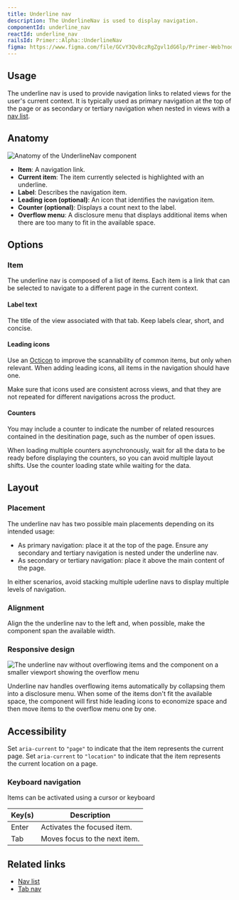 ```yaml
---
title: Underline nav
description: The UnderlineNav is used to display navigation.
componentId: underline_nav
reactId: underline_nav
railsId: Primer::Alpha::UnderlineNav
figma: https://www.figma.com/file/GCvY3Qv8czRgZgvl1dG6lp/Primer-Web?node-id=18843-67449&t=XqqSolC6AzRO9nae-11
---
```



## Usage

The underline nav is used to provide navigation links to related views for the user's current context. It is typically used as primary navigation at the top of the page or as secondary or tertiary navigation when nested in views with a [nav list](/components/nav-list).

## Anatomy

![Anatomy of the UnderlineNav component](https://user-images.githubusercontent.com/175638/186432408-c2479dd2-31fe-4261-9f9a-e67d49b28e72.png)

- **Item**: A navigation link.
- **Current item**: The item currently selected is highlighted with an underline.
- **Label**: Describes the navigation item.
- **Leading icon (optional)**: An icon that identifies the navigation item.
- **Counter (optional)**: Displays a count next to the label.
- **Overflow menu**: A disclosure menu that displays additional items when there are too many to fit in the available space.

## Options

### Item

The underline nav is composed of a list of items. Each item is a link that can be selected to navigate to a different page in the current context.

#### Label text

The title of the view associated with that tab. Keep labels clear, short, and concise.

#### Leading icons

Use an [Octicon](/foundations/icons) to improve the scannability of common items, but only when relevant. When adding leading icons, all items in the navigation should have one.

Make sure that icons used are consistent across views, and that they are not repeated for different navigations across the product.

#### Counters

You may include a counter to indicate the number of related resources contained in the desitination page, such as the number of open issues.

When loading multiple counters asynchronously, wait for all the data to be ready before displaying the counters, so you can avoid multiple layout shifts. Use the counter loading state while waiting for the data.

## Layout

### Placement

The underline nav has two possible main placements depending on its intended usage:

- As primary navigation: place it at the top of the page. Ensure any secondary and tertiary navigation is nested under the underline nav.
- As secondary or tertiary navigation: place it above the main content of the page.

In either scenarios, avoid stacking multiple uderline navs to display multiple levels of navigation.

### Alignment

Align the the underline nav to the left and, when possible, make the component span the available width.

### Responsive design

![The underline nav without overflowing items and the component on a smaller viewport showing the overflow menu](https://user-images.githubusercontent.com/175638/229456836-bfa1ddbb-5cef-4dbc-a0db-da77814c63a2.png)

Underline nav handles overflowing items automatically by collapsing them into a disclosure menu. When some of the items don't fit the available space, the component will first hide leading icons to economize space and then move items to the overflow menu one by one.

## Accessibility

Set `aria-current` to `"page"` to indicate that the item represents the current page. Set `aria-current` to `"location"` to indicate that the item represents the current location on a page.

### Keyboard navigation

Items can be activated using a cursor or keyboard

| Key(s)                                                                                                                                                    | Description                   |
| --------------------------------------------------------------------------------------------------------------------------------------------------------- | ----------------------------- |
| <Box as="kbd" backgroundColor="canvas.subtle" borderRadius={1} borderColor="border.default" borderWidth={1} borderStyle="solid" py={1} px={2}>Enter</Box> | Activates the focused item.   |
| <Box as="kbd" backgroundColor="canvas.subtle" borderRadius={1} borderColor="border.default" borderWidth={1} borderStyle="solid" py={1} px={2}>Tab</Box>   | Moves focus to the next item. |

## Related links

- [Nav list](/components/nav-list)
- [Tab nav](/components/tab-nav)
